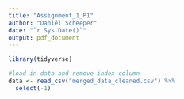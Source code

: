 ```yaml
---
title: "Assignment_1_P1"
author: "Daniël Scheeper"
date: "`r Sys.Date()`"
output: pdf_document
---
```

```r
library(tidyverse)
```


```r
#load in data and remove index column
data <- read_csv("merged_data_cleaned.csv") %>% 
  select(-1)
```


